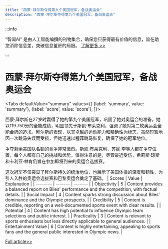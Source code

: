 ```yaml
---
title: "西蒙·拜尔斯夺得第九个美国冠军，备战奥运会"
description: "西蒙·拜尔斯夺得第九个美国冠军，备战奥运会"
---
```



:::info

“智闻AI“ 是由人工智能编撰的刊物集合，确保您只获得最有价值的信息，旨在助您消除信息差，突破信息茧房的局限。  [了解更多 >>](/)

:::

# 西蒙·拜尔斯夺得第九个美国冠军，备战奥运会


<Tabs
	defaultValue="summary"
	values={[
	{label: 'summary', value: 'summary'},
	{label: 'score', value: 'score'},
]}>
<TabItem value="summary">


西蒙·拜尔斯在27岁时赢得了她的第九个美国冠军，巩固了她对奥运会的准备。她以119.750分的全能成绩，明显领先于斯凯·布莱克利，强调了她对第二枚奥运会全能金牌的追求。拜尔斯的表现，以其卓越的运动能力和精确性为标志，虽然短暂地因一次跳马失误而受损，但她迅速以程菲跳马恢复，确保了她的冠军地位。

争夺剩余美国队名额的竞争非常激烈。斯凯·布莱克利、苏妮·李等人都在争夺位置，每个人都有自己的挑战和优势。值得注意的是，尽管最近受伤，希莉斯·琼斯和卡利亚·林肯仍旨在参加即将到来的奥运会选拔赛。

这次冠军不仅突显了拜尔斯持久的统治地位，也展示了美国体操的深度和韧性，为引人入胜的奥运会选拔赛和巴黎奥运会奠定了基础。
</TabItem>
<TabItem value="score">
	| Scores     | Value   | Explanation |
	| -------- | ------- | ------- |
	| Objectivity  | 5    | Content provides a balanced report on Biles' performance and the competition, with factual details.    |
	| Social Impact | 4     | Content sparks strong discussion about Biles' dominance and the Olympic prospects.    |
	| Credibility    | 5    | Content is credible, reporting on a well-documented sports event with clear results.    |
	| Potential    | 4    | Content has high potential to influence Olympic team selections and public interest.    |
	| Practicality    | 3    | Content is relevant to sports enthusiasts but less directly applicable to general audiences.    |
	| Entertainment Value    | 6    | Content is highly entertaining, appealing to sports fans and the general public interested in Olympic news.    |
</TabItem>
</Tabs>

[Full article>>](https://apnews.com/article/simone-biles-gymnastics-paris-olympics-ee35d8671238d511467e794c97eaad47)
